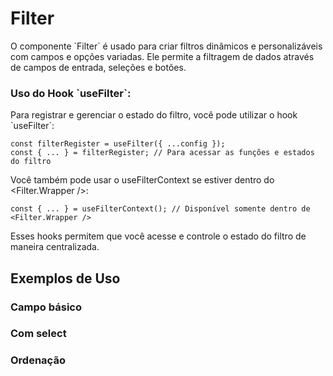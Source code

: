 
<Meta of={FilterStories} title="Filter" />

# Filter

O componente \`Filter\` é usado para criar filtros dinâmicos e personalizáveis com campos e opções variadas. Ele permite a filtragem de dados através de campos de entrada, seleções e botões.

### Uso do Hook \`useFilter\`:

Para registrar e gerenciar o estado do filtro, você pode utilizar o hook \`useFilter\`:

```tsx
const filterRegister = useFilter({ ...config });
const { ... } = filterRegister; // Para acessar as funções e estados do filtro
```

Você também pode usar o useFilterContext se estiver dentro do <Filter.Wrapper />:

```tsx
const { ... } = useFilterContext(); // Disponível somente dentro de <Filter.Wrapper />
```

Esses hooks permitem que você acesse e controle o estado do filtro de maneira centralizada.

## Exemplos de Uso

### Campo básico

<Canvas of={FilterStories.Basic} />

### Com select

<Canvas of={FilterStories.FilterWithSelect} />

### Ordenação

<Canvas of={FilterStories.SortFilter} />

<Controls />
